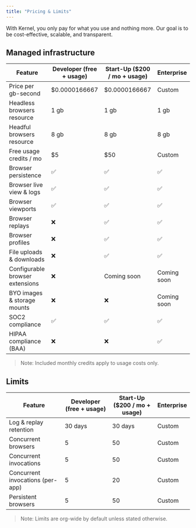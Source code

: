 ```yaml
---
title: "Pricing & Limits"
---
```


With Kernel, you only pay for what you use and nothing more. Our goal is to be cost-effective, scalable, and transparent.

## Managed infrastructure

| Feature | Developer (free + usage) | Start-Up ($200 / mo + usage) | Enterprise |
| --- | --- | --- | --- |
| Price per gb-second | $0.0000166667 | $0.0000166667 | Custom |
| Headless browsers resource | 1 gb | 1 gb | 1 gb |
| Headful browsers resource | 8 gb | 8 gb | 8 gb |
| Free usage credits / mo | $5 | $50 | Custom |
| Browser persistence | ✅ | ✅ | ✅ |
| Browser live view & logs | ✅ | ✅ | ✅ |
| Browser viewports | ✅ | ✅ | ✅ |
| Browser replays | ❌ | ✅ | ✅ |
| Browser profiles | ❌ | ✅ | ✅ |
| File uploads & downloads | ❌ | ✅ | ✅ |
| Configurable browser extensions | ❌ | Coming soon | Coming soon |
| BYO images & storage mounts | ❌ | ❌ | Coming soon |
| SOC2 compliance | ✅ | ✅ | ✅ |
| HIPAA compliance (BAA) | ❌ | ❌ | ✅ |

> Note: Included monthly credits apply to usage costs only.

## Limits

| Feature | Developer (free + usage) | Start-Up ($200 / mo + usage) | Enterprise |
| --- | --- | --- | --- |
| Log & replay retention | 30 days | 30 days | Custom |
| Concurrent browsers | 5 | 50 | Custom |
| Concurrent invocations | 5 | 50 | Custom |
| Concurrent invocations (per-app) | 5 | 20 | Custom |
| Persistent browsers | 5 | 50 | Custom |

> Note: Limits are org-wide by default unless stated otherwise.
